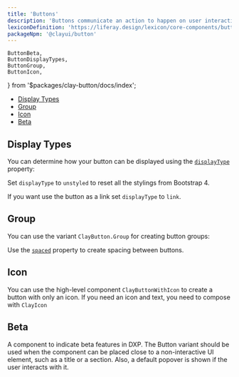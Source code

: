 ```yaml
---
title: 'Buttons'
description: 'Buttons communicate an action to happen on user interaction.'
lexiconDefinition: 'https://liferay.design/lexicon/core-components/buttons/'
packageNpm: '@clayui/button'
---
```


	ButtonBeta,
	ButtonDisplayTypes,
	ButtonGroup,
	ButtonIcon,
} from '$packages/clay-button/docs/index';

<div class="nav-toc-absolute">
<div class="nav-toc">

-   [Display Types](#display-types)
-   [Group](#group)
-   [Icon](#icon)
-   [Beta](#btn-beta)

</div>
</div>

## Display Types

You can determine how your button can be displayed using the [`displayType`](#api-displayType) property:

Set `displayType` to `unstyled` to reset all the stylings from Bootstrap 4.

If you want use the button as a link set `displayType` to `link`.

<ButtonDisplayTypes />

## Group

You can use the variant `ClayButton.Group` for creating button groups:

Use the [`spaced`](#api-spaced) property to create spacing between buttons.

<ButtonGroup />

## Icon

You can use the high-level component `ClayButtonWithIcon` to create a button with only an icon. If you need an icon and text, you need to compose with `ClayIcon`

<ButtonIcon />

## Beta

A component to indicate beta features in DXP. The Button variant should be used when the component can be placed close to a non-interactive UI element, such as a title or a section. Also, a default popover is shown if the user interacts with it.

<ButtonBeta />
